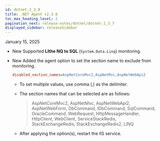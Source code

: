 ```yaml
---
id: dotnet-2_3_8
title: .NET Agent v2.3.8
toc_max_heading_level: 2
pagination_next: release-notes/dotnet/dotnet-2_3_7
displayed_sidebar: releaseSidebar
---
```


January 15, 2025

- <Status priority='1'>New</Status> Supported **LIthe NQ to SQL** (`System.Data.Linq`) monitoring.

- <Status priority='1'>New</Status> Added the agent option to set the section name to exclude from monitoring.

  ```ini title="whatap.conf"
  disabled_section_names=AspNetCoreMvc2,AspNetMvc,AspNetWebApi2
  ```

  - To set multiple values, use comma (,) as the delimiter.

  - The section names that can be selected are as follows:

    > AspNetCoreMvc2, AspNetMvc, AspNetWebApi2, AspNetWebForm, DbCommand, IDbCommand, SqlCommand, OracleCommand, WebRequest, HttpMessageHandler, HttpClient, WebClient, ServiceStackRedis, StackExchangeRedis, StackExchangeRedis2, LINQ

  - After applying the option(s), restart the IIS service.


<DownloadAgent />
